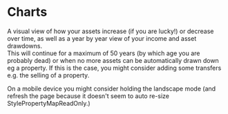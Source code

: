 # Charts

A visual view of how your assets increase (if you are lucky!) or decrease over time, as well as a year by year view of your income and asset drawdowns.  
This will continue for a maximum of 50 years (by which age you are probably dead) or when no more assets can be automatically drawn down eg a property.
If this is the case, you might consider adding some transfers e.g. the selling of a property.

On a mobile device you might consider holding the landscape mode (and refresh the page because it doesn't seem to auto re-size StylePropertyMapReadOnly.)
